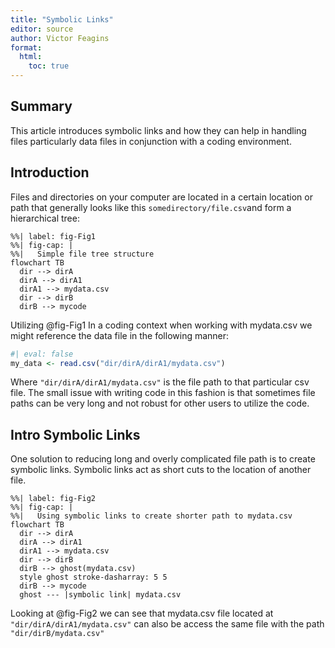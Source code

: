 ```yaml
---
title: "Symbolic Links"
editor: source
author: Victor Feagins
format: 
  html:
    toc: true
---
```


## Summary

This article introduces symbolic links and how they can help in handling files particularly data files in conjunction with a coding environment.

## Introduction

Files and directories on your computer are located in a certain location or path that generally looks like this `somedirectory/file.csv`and form a hierarchical tree:
```mermaid
%%| label: fig-Fig1
%%| fig-cap: |
%%|   Simple file tree structure
flowchart TB
  dir --> dirA
  dirA --> dirA1
  dirA1 --> mydata.csv
  dir --> dirB
  dirB --> mycode
```

Utilizing @fig-Fig1 In a coding context when working with mydata.csv we might reference the data file in the following manner:
```r
#| eval: false
my_data <- read.csv("dir/dirA/dirA1/mydata.csv")

```

Where `"dir/dirA/dirA1/mydata.csv"` is the file path to that particular csv file. The small issue with writing code in this fashion is that sometimes file paths can be very long and not robust for other users to utilize the code.

## Intro Symbolic Links

One solution to reducing long and overly complicated file path is to create symbolic links. Symbolic links act as short cuts to the location of another file.

```mermaid
%%| label: fig-Fig2
%%| fig-cap: |
%%|   Using symbolic links to create shorter path to mydata.csv
flowchart TB
  dir --> dirA
  dirA --> dirA1
  dirA1 --> mydata.csv
  dir --> dirB
  dirB --> ghost(mydata.csv)
  style ghost stroke-dasharray: 5 5
  dirB --> mycode
  ghost --- |symbolic link| mydata.csv
```

Looking at @fig-Fig2 we can see that mydata.csv file located at `"dir/dirA/dirA1/mydata.csv"` can also be access the same file with the path `"dir/dirB/mydata.csv"`


